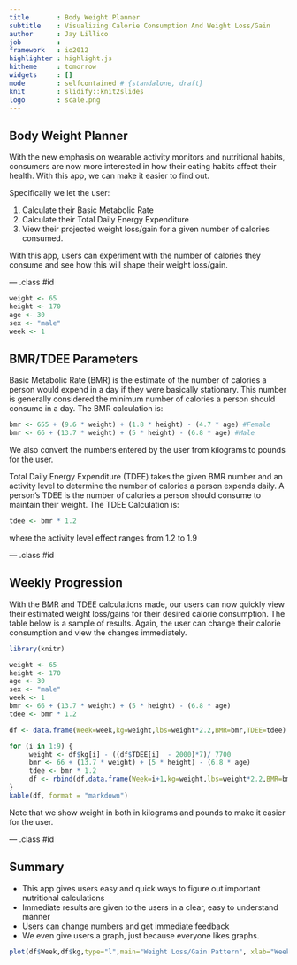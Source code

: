 ```yaml
---
title       : Body Weight Planner
subtitle    : Visualizing Calorie Consumption And Weight Loss/Gain
author      : Jay Lillico
job         : 
framework   : io2012
highlighter : highlight.js
hitheme     : tomorrow 
widgets     : [] 
mode        : selfcontained # {standalone, draft}
knit        : slidify::knit2slides
logo        : scale.png     
---
```


## Body Weight Planner

With the new emphasis on wearable activity monitors and nutritional habits, consumers are now more interested in how their eating habits affect their health.  With this app, we can make it easier to find out.

Specifically we let the user:

1. Calculate their Basic Metabolic Rate
2. Calculate their Total Daily Energy Expenditure
3. View their projected weight loss/gain for a given number of calories consumed.

With this app, users can experiment with the number of calories they consume and see how this will shape their weight loss/gain.

--- .class #id 

```r
weight <- 65
height <- 170
age <- 30
sex <- "male"
week <- 1
```

## BMR/TDEE Parameters

Basic Metabolic Rate (BMR) is the estimate of the number of calories a person would expend in a day if they were basically stationary.  This number is generally considered the minimum number of calories a person should consume in a day. The BMR calculation is: 

```r
bmr <- 655 + (9.6 * weight) + (1.8 * height) - (4.7 * age) #Female
bmr <- 66 + (13.7 * weight) + (5 * height) - (6.8 * age) #Male
```

We also convert the numbers entered by the user from kilograms to pounds for the user.

Total Daily Energy Expenditure (TDEE) takes the given BMR number and an activity level to determine the number of calories a person expends daily.  A person's TDEE is the number of calories a person should consume to maintain their weight. The TDEE Calculation is:

```r
tdee <- bmr * 1.2
```

where the activity level effect ranges from 1.2 to 1.9

--- .class #id 

## Weekly Progression

With the BMR and TDEE calculations made, our users can now quickly view their estimated weight loss/gains for their desired calorie consumption.  The table below is a sample of results.  Again, the user can change their calorie consumption and view the changes immediately.

```r
library(knitr)

weight <- 65
height <- 170
age <- 30
sex <- "male"
week <- 1
bmr <- 66 + (13.7 * weight) + (5 * height) - (6.8 * age)
tdee <- bmr * 1.2

df <- data.frame(Week=week,kg=weight,lbs=weight*2.2,BMR=bmr,TDEE=tdee)

for (i in 1:9) {
     weight <- df$kg[i] - ((df$TDEE[i]  - 2000)*7)/ 7700
     bmr <- 66 + (13.7 * weight) + (5 * height) - (6.8 * age)
     tdee <- bmr * 1.2
     df <- rbind(df,data.frame(Week=i+1,kg=weight,lbs=weight*2.2,BMR=bmr,TDEE=tdee))
}
kable(df, format = "markdown")
```

Note that we show weight in both in kilograms and pounds to make it easier for the user.

--- .class #id 

## Summary

* This app gives users easy and quick ways to figure out important nutritional calculations
* Immediate results are given to the users in a clear, easy to understand manner
* Users can change numbers and get immediate feedback
* We even give users a graph, just because everyone likes graphs.

```r
plot(df$Week,df$kg,type="l",main="Weight Loss/Gain Pattern", xlab="Week", ylab="Weight(kg)",col="red",lwd="2")
```
